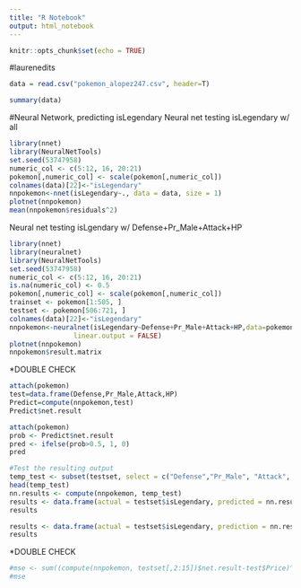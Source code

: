 ```yaml
---
title: "R Notebook"
output: html_notebook
---
```


```r
knitr::opts_chunk$set(echo = TRUE)
```

#laurenedits

```r
data = read.csv("pokemon_alopez247.csv", header=T)
```

```r
summary(data)
```


#Neural Network, predicting isLegendary
Neural net testing isLegendary w/ all
```r
library(nnet)
library(NeuralNetTools)
set.seed(53747958)
numeric_col <- c(5:12, 16, 20:21)
pokemon[,numeric_col] <- scale(pokemon[,numeric_col])
colnames(data)[22]<-"isLegendary"
nnpokemon<-nnet(isLegendary~., data = data, size = 1)
plotnet(nnpokemon)
mean(nnpokemon$residuals^2)
```

Neural net testing isLgendary w/ Defense+Pr_Male+Attack+HP
```r
library(nnet)
library(neuralnet)
library(NeuralNetTools)
set.seed(53747958)
numeric_col <- c(5:12, 16, 20:21)
is.na(numeric_col) <- 0.5
pokemon[,numeric_col] <- scale(pokemon[,numeric_col])
trainset <- pokemon[1:505, ]
testset <- pokemon[506:721, ]
colnames(data)[22]<-"isLegendary"
nnpokemon<-neuralnet(isLegendary~Defense+Pr_Male+Attack+HP,data=pokemon, hidden=3,act.fct = "logistic",
                linear.output = FALSE)
plotnet(nnpokemon)
nnpokemon$result.matrix
```
*DOUBLE CHECK

```r
attach(pokemon)
test=data.frame(Defense,Pr_Male,Attack,HP)
Predict=compute(nnpokemon,test)
Predict$net.result
```

```r
attach(pokemon)
prob <- Predict$net.result
pred <- ifelse(prob>0.5, 1, 0)
pred
```

```r
#Test the resulting output
temp_test <- subset(testset, select = c("Defense","Pr_Male", "Attack", "HP"))
head(temp_test)
nn.results <- compute(nnpokemon, temp_test)
results <- data.frame(actual = testset$isLegendary, predicted = nn.results$net.result)
results
```

```r
results <- data.frame(actual = testset$isLegendary, prediction = nn.results$net.result)
results
```

*DOUBLE CHECK
```r
#mse <- sum((compute(nnpokemon, testset[,2:15])$net.result-test$Price)^2)
#mse
```
